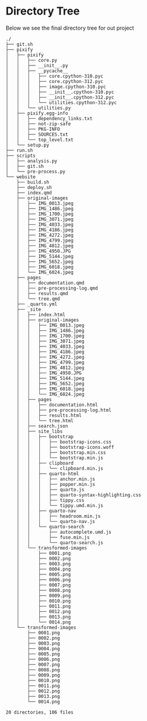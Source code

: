 # Directory Tree

Below we see the final directory tree for out project
```
./
├── git.sh
├── pixify
│   ├── pixify
│   │   ├── core.py
│   │   ├── __init__.py
│   │   ├── __pycache__
│   │   │   ├── core.cpython-310.pyc
│   │   │   ├── core.cpython-312.pyc
│   │   │   ├── image.cpython-310.pyc
│   │   │   ├── __init__.cpython-310.pyc
│   │   │   ├── __init__.cpython-312.pyc
│   │   │   └── utilities.cpython-312.pyc
│   │   └── utilities.py
│   ├── pixify.egg-info
│   │   ├── dependency_links.txt
│   │   ├── not-zip-safe
│   │   ├── PKG-INFO
│   │   ├── SOURCES.txt
│   │   └── top_level.txt
│   └── setup.py
├── run.sh
├── scripts
│   ├── analysis.py
│   ├── git.sh
│   └── pre-process.py
└── website
    ├── build.sh
    ├── deploy.sh
    ├── index.qmd
    ├── original-images
    │   ├── IMG_0013.jpeg
    │   ├── IMG_1486.jpeg
    │   ├── IMG_1700.jpeg
    │   ├── IMG_3071.jpeg
    │   ├── IMG_4033.jpeg
    │   ├── IMG_4186.jpeg
    │   ├── IMG_4272.jpeg
    │   ├── IMG_4799.jpeg
    │   ├── IMG_4812.jpeg
    │   ├── IMG_4950.JPG
    │   ├── IMG_5144.jpeg
    │   ├── IMG_5652.jpeg
    │   ├── IMG_6018.jpeg
    │   └── IMG_6024.jpeg
    ├── pages
    │   ├── documentation.qmd
    │   ├── pre-processing-log.qmd
    │   ├── results.qmd
    │   └── tree.qmd
    ├── _quarto.yml
    ├── _site
    │   ├── index.html
    │   ├── original-images
    │   │   ├── IMG_0013.jpeg
    │   │   ├── IMG_1486.jpeg
    │   │   ├── IMG_1700.jpeg
    │   │   ├── IMG_3071.jpeg
    │   │   ├── IMG_4033.jpeg
    │   │   ├── IMG_4186.jpeg
    │   │   ├── IMG_4272.jpeg
    │   │   ├── IMG_4799.jpeg
    │   │   ├── IMG_4812.jpeg
    │   │   ├── IMG_4950.JPG
    │   │   ├── IMG_5144.jpeg
    │   │   ├── IMG_5652.jpeg
    │   │   ├── IMG_6018.jpeg
    │   │   └── IMG_6024.jpeg
    │   ├── pages
    │   │   ├── documentation.html
    │   │   ├── pre-processing-log.html
    │   │   ├── results.html
    │   │   └── tree.html
    │   ├── search.json
    │   ├── site_libs
    │   │   ├── bootstrap
    │   │   │   ├── bootstrap-icons.css
    │   │   │   ├── bootstrap-icons.woff
    │   │   │   ├── bootstrap.min.css
    │   │   │   └── bootstrap.min.js
    │   │   ├── clipboard
    │   │   │   └── clipboard.min.js
    │   │   ├── quarto-html
    │   │   │   ├── anchor.min.js
    │   │   │   ├── popper.min.js
    │   │   │   ├── quarto.js
    │   │   │   ├── quarto-syntax-highlighting.css
    │   │   │   ├── tippy.css
    │   │   │   └── tippy.umd.min.js
    │   │   ├── quarto-nav
    │   │   │   ├── headroom.min.js
    │   │   │   └── quarto-nav.js
    │   │   └── quarto-search
    │   │       ├── autocomplete.umd.js
    │   │       ├── fuse.min.js
    │   │       └── quarto-search.js
    │   └── transformed-images
    │       ├── 0001.png
    │       ├── 0002.png
    │       ├── 0003.png
    │       ├── 0004.png
    │       ├── 0005.png
    │       ├── 0006.png
    │       ├── 0007.png
    │       ├── 0008.png
    │       ├── 0009.png
    │       ├── 0010.png
    │       ├── 0011.png
    │       ├── 0012.png
    │       ├── 0013.png
    │       └── 0014.png
    └── transformed-images
        ├── 0001.png
        ├── 0002.png
        ├── 0003.png
        ├── 0004.png
        ├── 0005.png
        ├── 0006.png
        ├── 0007.png
        ├── 0008.png
        ├── 0009.png
        ├── 0010.png
        ├── 0011.png
        ├── 0012.png
        ├── 0013.png
        └── 0014.png

20 directories, 106 files
```
